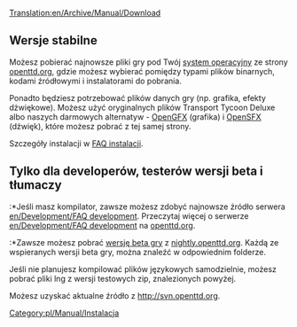 [[Translation:en/Archive/Manual/Download]]
{{pl/Tłumaczenie|oryg. = en/Archive/Manual/Download
|z     = en
|na    = pl
|Postępy = 90
}}
{{pl/Manual/Spis treści}}
== Wersje stabilne ==
Możesz pobierać najnowsze pliki gry pod Twój [[pl/Archive/Compilation and Ports/System Operacyjny|system operacyjny]] ze strony [http://www.openttd.org/download-stable openttd.org], gdzie możesz wybierać pomiędzy typami plików binarnych, kodami źródłowymi i instalatorami do pobrania.

Ponadto będziesz potrzebować plików danych gry (np. grafika, efekty dżwiękowe). Możesz użyć oryginalnych plików Transport Tycoon Deluxe albo naszych darmowych alternatyw - [[pl/Archive/Community/OpenGFX Readme|OpenGFX]] (grafika) i [[pl/Archive/Community/Wymiana Efektów Dźwiękowych|OpenSFX]] (dźwięk), które możesz pobrać z tej samej strony.

Szczegóły instalacji w [[pl/Archive/Manual/FAQ Instalacji|FAQ instalacji]].

== Tylko dla developerów, testerów wersji beta i tłumaczy ==
:*Jeśli masz kompilator, zawsze możesz zdobyć najnowsze źródło serwera [[en/Development/FAQ development]]. Przeczytaj więcej o serwerze [[en/Development/FAQ development]] na [http://www.openttd.org/development openttd.org].
:*Zawsze możesz pobrać [[en/Archive/Community/Nightly build|wersję beta gry]] z [http://nightly.openttd.org/ nightly.openttd.org].  Każdą ze wspieranych wersji beta gry, można znaleźć w odpowiednim folderze.

Jeśli nie planujesz kompilować plików językowych samodzielnie, możesz pobrać pliki lng z wersji testowych zip, znalezionych powyżej.

Możesz uzyskać aktualne źródło z [http://svn.openttd.org/ http://svn.openttd.org].
[[Category:pl/Manual/Instalacja]]